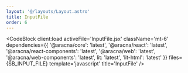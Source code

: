 ```yaml
---
layout: '@/layouts/Layout.astro'
title: InputFile
order: 6
---
```



<InputFileComponentBlock client:load />

<CodeBlock
  client:load
  activeFile='InputFile.jsx'
  className='mt-6'
  dependencies={{
    '@aracna/core': 'latest',
    '@aracna/react': 'latest',
    '@aracna/react-components': 'latest',
    '@aracna/web': 'latest',
    '@aracna/web-components': 'latest',
    lit: 'latest',
    'lit-html': 'latest'
  }}
  files={SB_INPUT_FILE}
  template='javascript'
  title='InputFile'
/>
